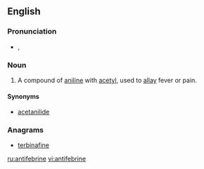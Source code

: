 ==English==

===Pronunciation===
* {{IPA|/ˌæn.tɪ.ˈfi.bɹɪn/}}, {{X-SAMPA|/{ntI"fibRIn/}}

===Noun===
{{en-noun|-}}

# {{context|pharmaceutical drug}} A compound of [[aniline]] with [[acetyl]], used to [[allay]] fever or pain.

====Synonyms====
* [[acetanilide]]

===Anagrams===
* [[terbinafine#English|terbinafine]]

[[ru:antifebrine]]
[[vi:antifebrine]]